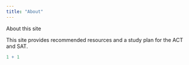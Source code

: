 ---
title: "About"
---

About this site

This site provides recommended resources and a study plan for the ACT and SAT.



```{r}
1 + 1
```

